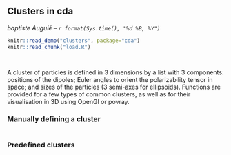 ## Clusters in cda
_baptiste Auguié -- `r format(Sys.time(), "%d %B, %Y")`_
```r
knitr::read_demo("clusters", package="cda")
knitr::read_chunk("load.R")
```
```r
```
```r
```
A cluster of particles is defined in 3 dimensions by a list with 3 components: positions of the dipoles; Euler angles to orient the polarizability tensor in space; and sizes of the particles (3 semi-axes for ellipsoids). Functions are provided for a few types of common clusters, as well as for their visualisation in 3D using OpenGl or povray.

### Manually defining a cluster
```r
```

### Predefined clusters

```r
```

```r
```

```r
```

  